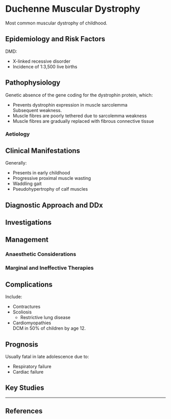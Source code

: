 # Duchenne Muscular Dystrophy


Most common muscular dystrophy of childhood.

## Epidemiology and Risk Factors

DMD:

* X-linked recessive disorder
* Incidence of 1:3,500 live births

## Pathophysiology

Genetic absence of the gene coding for the dystrophin protein, which:

* Prevents dystrophin expression in muscle sarcolemma\
Subsequent weakness.
* Muscle fibres are poorly tethered due to sarcolemma weakness
* Muscle fibres are gradually replaced with fibrous connective tissue

### Aetiology

## Clinical Manifestations

Generally:

* Presents in early childhood
* Progressive proximal muscle wasting
* Waddling gait
* Pseudohypertrophy of calf muscles

## Diagnostic Approach and DDx

## Investigations

## Management

### Anaesthetic Considerations

### Marginal and Ineffective Therapies

## Complications

Include:

* Contractures
* Scoliosis
	* Restrictive lung disease
* Cardiomyopathies\
DCM in 50% of children by age 12.

## Prognosis

Usually fatal in late adolescence due to:

* Respiratory failure
* Cardiac failure

## Key Studies


---

## References
